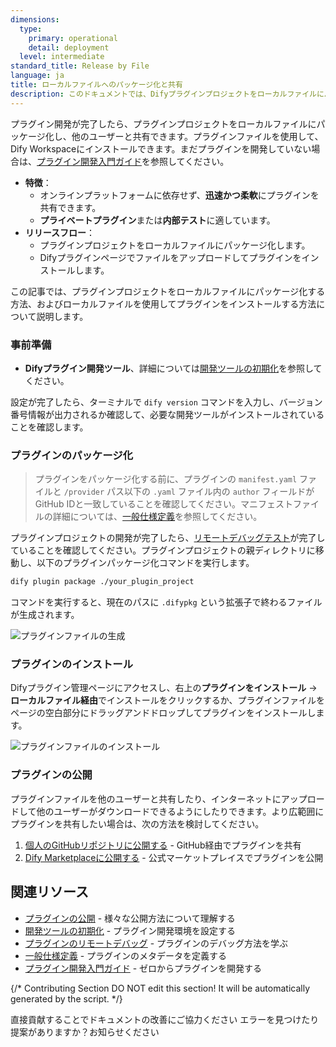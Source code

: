 ```yaml
---
dimensions:
  type:
    primary: operational
    detail: deployment
  level: intermediate
standard_title: Release by File
language: ja
title: ローカルファイルへのパッケージ化と共有
description: このドキュメントでは、Difyプラグインプロジェクトをローカルファイルにパッケージ化し、他のユーザーと共有するための詳細な手順を説明します。内容には、プラグインのパッケージ化前の準備作業、Difyプラグイン開発ツールを使用したパッケージ化コマンドの実行、生成された.difypkgファイルのインストール方法、およびプラグインファイルを他のユーザーと共有する方法が含まれます。
---
```


プラグイン開発が完了したら、プラグインプロジェクトをローカルファイルにパッケージ化し、他のユーザーと共有できます。プラグインファイルを使用して、Dify Workspaceにインストールできます。まだプラグインを開発していない場合は、[プラグイン開発入門ガイド](/plugin_dev_ja/0211-getting-started-dify-tool)を参照してください。

* **特徴**：
  * オンラインプラットフォームに依存せず、**迅速かつ柔軟**にプラグインを共有できます。
  * **プライベートプラグイン**または**内部テスト**に適しています。
* **リリースフロー**：
  * プラグインプロジェクトをローカルファイルにパッケージ化します。
  * Difyプラグインページでファイルをアップロードしてプラグインをインストールします。

この記事では、プラグインプロジェクトをローカルファイルにパッケージ化する方法、およびローカルファイルを使用してプラグインをインストールする方法について説明します。

### 事前準備

* **Difyプラグイン開発ツール**、詳細については[開発ツールの初期化](/plugin_dev_ja/0221-initialize-development-tools)を参照してください。

設定が完了したら、ターミナルで `dify version` コマンドを入力し、バージョン番号情報が出力されるか確認して、必要な開発ツールがインストールされていることを確認します。

### プラグインのパッケージ化

> プラグインをパッケージ化する前に、プラグインの `manifest.yaml` ファイルと `/provider` パス以下の `.yaml` ファイル内の `author` フィールドがGitHub IDと一致していることを確認してください。マニフェストファイルの詳細については、[一般仕様定義](/plugin_dev_ja/0411-general-specifications)を参照してください。

プラグインプロジェクトの開発が完了したら、[リモートデバッグテスト](/plugin_dev_ja/0411-remote-debug-a-plugin)が完了していることを確認してください。プラグインプロジェクトの親ディレクトリに移動し、以下のプラグインパッケージ化コマンドを実行します。

```bash
dify plugin package ./your_plugin_project
```

コマンドを実行すると、現在のパスに `.difypkg` という拡張子で終わるファイルが生成されます。

![プラグインファイルの生成](https://assets-docs.dify.ai/2024/12/98e09c04273eace8fe6e5ac976443cca.png)

### プラグインのインストール

Difyプラグイン管理ページにアクセスし、右上の**プラグインをインストール** → **ローカルファイル経由**でインストールをクリックするか、プラグインファイルをページの空白部分にドラッグアンドドロップしてプラグインをインストールします。

![プラグインファイルのインストール](https://assets-docs.dify.ai/2024/12/8c31c4025a070f23455799f942b91a57.png)

### プラグインの公開

プラグインファイルを他のユーザーと共有したり、インターネットにアップロードして他のユーザーがダウンロードできるようにしたりできます。より広範囲にプラグインを共有したい場合は、次の方法を検討してください。

1. [個人のGitHubリポジトリに公開する](/plugin_dev_ja/0322-release-to-individual-github-repo) - GitHub経由でプラグインを共有
2. [Dify Marketplaceに公開する](/plugin_dev_ja/0322-release-to-dify-marketplace) - 公式マーケットプレイスでプラグインを公開

## 関連リソース

- [プラグインの公開](/plugin_dev_ja/0321-release-overview) - 様々な公開方法について理解する
- [開発ツールの初期化](/plugin_dev_ja/0221-initialize-development-tools) - プラグイン開発環境を設定する
- [プラグインのリモートデバッグ](/plugin_dev_ja/0411-remote-debug-a-plugin) - プラグインのデバッグ方法を学ぶ
- [一般仕様定義](/plugin_dev_ja/0411-general-specifications) - プラグインのメタデータを定義する
- [プラグイン開発入門ガイド](/plugin_dev_ja/0211-getting-started-dify-tool) - ゼロからプラグインを開発する

{/*
Contributing Section
DO NOT edit this section!
It will be automatically generated by the script.
*/}

<CardGroup cols="2">
    <Card
        title="このページを編集する"
        icon="pen-to-square"
        href="https://github.com/langgenius/dify-docs-mintlify/edit/main/plugin_dev_ja/0322-release-by-file.mdx"
    >
        直接貢献することでドキュメントの改善にご協力ください
    </Card>
    <Card
        title="問題を報告する"
        icon="github"
        href="https://github.com/langgenius/dify-docs-mintlify/issues/new?title=ドキュメントの問題%3A%20release-by-f&body=%23%23%20問題の説明%0A%3C%21--%20発見した問題について簡単に説明してください%20--%3E%0A%0A%23%23%20ページリンク%0Ahttps%3A%2F%2Fgithub.com%2Flanggenius%2Fdify-docs-mintlify%2Fblob%2Fmain%2Fplugin_dev_ja%2F0322-release-by-file.mdx%0A%0A%23%23%20提案される変更%0A%3C%21--%20特定の変更案がある場合は、ここで説明してください%20--%3E%0A%0A%3C%21--%20ドキュメントの品質向上にご協力いただきありがとうございます！%20--%3E"
    >
        エラーを見つけたり提案がありますか？お知らせください
    </Card>
</CardGroup>
